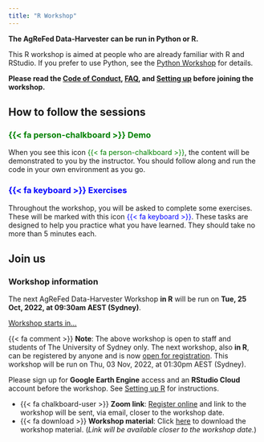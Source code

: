 ```yaml
---
title: "R Workshop"
---
```


**The AgReFed Data-Harvester can be run in Python or R. **

This R workshop is aimed at people who are already familiar with R and RStudio. If you prefer to use Python, see the [Python Workshop](/pydocs/py00-workshop.qmd) for details.

::: callout-important
**Please read the [Code of Conduct](/code-of-conduct.qmd), [FAQ](/faq.qmd), and [Setting up](/rdocs/r01-setup.qmd) before joining the workshop.**
:::

## How to follow the sessions


### [{{< fa person-chalkboard >}} Demo]{style="color: green;"}

When you see this icon [{{< fa person-chalkboard >}}]{style="color: green;"}, the content will be demonstrated to you by the instructor. You should follow along and run the code in your own environment as you go.


### [{{< fa keyboard >}} Exercises]{style="color: blue;"}

Throughout the workshop, you will be asked to complete some exercises. These will be marked with this icon [{{< fa keyboard >}}]{style="color: blue;"}. These tasks are designed to help you practice what you have learned. They should take no more than 5 minutes each.


## Join us

::: callout-tip
### Workshop information {.unnumbered}

The next AgReFed Data-Harvester Workshop **in R** will be run on **Tue, 25 Oct, 2022, at 09:30am AEST (Sydney)**.

<script src="https://cdn.logwork.com/widget/countdown.js"></script>
<a href="https://logwork.com/countdown-w5fs" class="countdown-timer" data-style="circles" data-timezone="Australia/Sydney" data-date="2022-10-25 09:30">Workshop starts in...</a>

{{< fa comment >}} **Note**: The above workshop is open to staff and students of The University of Sydney only. The next workshop, also **in R**, can be registered by anyone and is now [open for registration](https://www.eventbrite.com.au/e/agrefed-data-harvester-workshop-tickets-425515517367). This workshop will be run on Thu, 03 Nov, 2022, at 01:30pm AEST (Sydney).
:::

::: callout-important

Please sign up for **Google Earth Engine** access and an **RStudio Cloud** account before the workshop. See [Setting up R](r01-setup.qmd) for instructions.
:::

- {{< fa chalkboard-user >}} **Zoom link**: [Register online](https://www.eventbrite.com.au/e/agrefed-data-harvester-workshop-tickets-425515517367r) and link to the workshop will be sent, via email, closer to the workshop date.
- {{< fa download >}} **Workshop material**: Click [here]() to download the workshop material. (*Link will be available closer to the workshop date.*)
